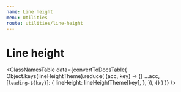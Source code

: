```yaml
---
name: Line height
menu: Utilities
route: utilities/line-height
---
```


# Line height


<ClassNamesTable
  data={convertToDocsTable(
    Object.keys(lineHeightTheme).reduce(
      (acc, key) => ({
        ...acc,
        [`leading-${key}`]: {
          lineHeight: lineHeightTheme[key],
        },
      }),
      {}
    )
  )}
/>
